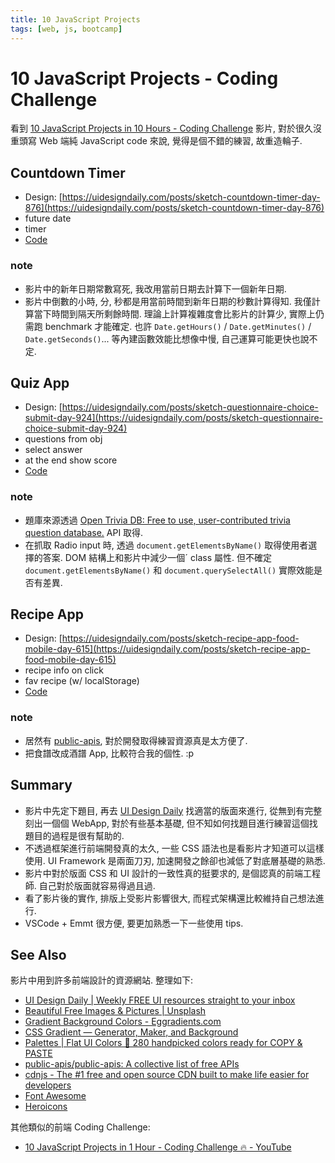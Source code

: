 ```yaml
---
title: 10 JavaScript Projects
tags: [web, js, bootcamp]
---
```


10 JavaScript Projects - Coding Challenge
=========================================

看到 [10 JavaScript Projects in 10 Hours - Coding Challenge](https://www.youtube.com/watch?v=dtKciwk_si4) 影片,
對於很久沒重頭寫 Web 端純 JavaScript code 來說, 覺得是個不錯的練習, 故重造輪子.

<!--<YouTube youTubeId="dtKciwk_si4" />-->


Countdown Timer
---------------

-   Design: [https://uidesigndaily.com/posts/sketch-countdown-timer-day-876](https://uidesigndaily.com/posts/sketch-countdown-timer-day-876)
-   future date
-   timer
-   [Code](#)

### note ###

-   影片中的新年日期常數寫死, 我改用當前日期去計算下一個新年日期.
-   影片中倒數的小時, 分, 秒都是用當前時間到新年日期的秒數計算得知.
    我僅計算當下時間到隔天所剩餘時間.
    理論上計算複雜度會比影片的計算少, 實際上仍需跑 benchmark 才能確定.
    也許 `Date.getHours()` / `Date.getMinutes()` / `Date.getSeconds()`...
    等內建函數效能比想像中慢, 自己運算可能更快也說不定.


Quiz App
--------

-   Design: [https://uidesigndaily.com/posts/sketch-questionnaire-choice-submit-day-924](https://uidesigndaily.com/posts/sketch-questionnaire-choice-submit-day-924)
-   questions from obj
-   select answer
-   at the end show score
-   [Code](#)

### note ###

-   題庫來源透過 [Open Trivia DB: Free to use, user-contributed trivia question database.](https://opentdb.com/) API 取得.
-   在抓取 Radio input 時, 透過 `document.getElementsByName()` 取得使用者選擇的答案.
    DOM 結構上和影片中減少一個ˊ class 屬性.
    但不確定 `document.getElementsByName()` 和 `document.querySelectAll()` 實際效能是否有差異.


Recipe App
----------

-   Design: [https://uidesigndaily.com/posts/sketch-recipe-app-food-mobile-day-615](https://uidesigndaily.com/posts/sketch-recipe-app-food-mobile-day-615)
-   recipe info on click
-   fav recipe (w/ localStorage)
-   [Code](#)

### note ###

-   居然有 [public-apis](https://github.com/public-apis/public-apis),
    對於開發取得練習資源真是太方便了.
-   把食譜改成酒譜 App, 比較符合我的個性. :p



Summary
-------

-   影片中先定下題目, 再去 [UI Design Daily](https://uidesigndaily.com/) 找適當的版面來進行,
    從無到有完整刻出一個個 WebApp, 對於有些基本基礎, 但不知如何找題目進行練習這個找題目的過程是很有幫助的.
-   不透過框架進行前端開發真的太久, 一些 CSS 語法也是看影片才知道可以這樣使用.
    UI Framework 是兩面刀刃, 加速開發之餘卻也減低了對底層基礎的熟悉.
-   影片中對於版面 CSS 和 UI 設計的一致性真的挺要求的, 是個認真的前端工程師.
    自己對於版面就容易得過且過.
-   看了影片後的實作, 排版上受影片影響很大, 而程式架構還比較維持自己想法進行.
-   VSCode + Emmt 很方便, 要更加熟悉一下一些使用 tips.



See Also
--------

影片中用到許多前端設計的資源網站. 整理如下:

-   [UI Design Daily | Weekly FREE UI resources straight to your inbox](https://uidesigndaily.com/)
-   [Beautiful Free Images & Pictures | Unsplash](https://unsplash.com/)
-   [Gradient Background Colors - Eggradients.com](https://www.eggradients.com/)
-   [CSS Gradient — Generator, Maker, and Background](https://cssgradient.io/)
-   [Palettes | Flat UI Colors 🎨 280 handpicked colors ready for COPY & PASTE](https://flatuicolors.com/)
-   [public-apis/public-apis: A collective list of free APIs](https://github.com/public-apis/public-apis)
-   [cdnjs - The #1 free and open source CDN built to make life easier for developers](https://cdnjs.com/)
-   [Font Awesome](https://fontawesome.com/)
-   [Heroicons](https://heroicons.com/)

其他類似的前端 Coding Challenge:

-   [10 JavaScript Projects in 1 Hour - Coding Challenge 🔥 - YouTube](https://www.youtube.com/watch?v=8GPPJpiLqHk)

